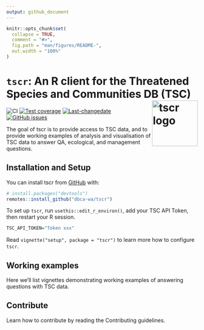 ```yaml
---
output: github_document
---
```


<!-- README.md is generated from README.Rmd. Please edit that file -->

```r
knitr::opts_chunk$set(
  collapse = TRUE,
  comment = "#>",
  fig.path = "man/figures/README-",
  out.width = "100%"
)
```

# `tscr`: An R client for the Threatened Species and Communities DB (TSC) <img src="man/figures/tscr_logo.png" align="right" alt="tscr logo" width="120" /> 

<!-- badges: start -->
![CI](https://github.com/dbca-wa/tscr/workflows/tic/badge.svg)
[![Test coverage](https://codecov.io/gh/dbca-wa/tscr/branch/master/graph/badge.svg)](https://codecov.io/gh/dbca-wa/tscr?branch=master)
[![Last-changedate](https://img.shields.io/github/last-commit/dbca-wa/tscr.svg)](https://github.com/dbca-wa/tscr/commits/master)
[![GitHub issues](https://img.shields.io/github/issues/dbca-wa/tscr.svg?style=popout)](https://github.com/dbca-wa/tscr/issues)
<!-- badges: end -->

The goal of tscr is to provide access to TSC data, and to provide working 
examples of analysis and visualisation of TSC data to answer QA, ecological, and
management questions.

## Installation and Setup

You can install tscr from [GitHub](https://github.com/dbca-wa/tscr/) with:

``` r
# install.packages("devtools")
remotes::install_github("dbca-wa/tscr")
```

To set up `tscr`, run `usethis::edit_r_environ()`, add your TSC API Token, then 
restart your R session.

```r
TSC_API_TOKEN="Token xxx"
```


Read `vignette("setup", package = "tscr")` to learn more how to configure `tscr`.

## Working examples
Here we'll list vignettes demonstrating working examples of answering questions
with TSC data.

## Contribute
Learn how to contribute by reading the Contributing guidelines.
